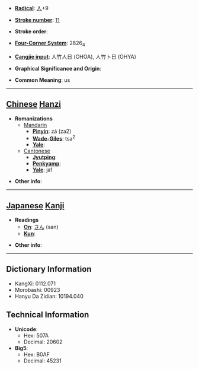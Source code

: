 * '''[[Wiktionary:Chinese radical index| Radical]]''': [[Wiktionary:Chinese radical index 人|人]]+9

* '''[[Wiktionary:Chinese total strokes index|Stroke number]]''': [[Wiktionary:Chinese total strokes index 11|11]]

* '''Stroke order''': 

* '''[[Wiktionary:Chinese four corner index|Four-Corner System]]''': 2826<sub>4</sub>

* '''[[Wiktionary:Chinese Cangjie index|Cangjie input]]''': 人竹人日 (OHOA), 人竹卜日 (OHYA)

* '''Graphical Significance and Origin''': 

* '''Common Meaning''': us

----

== [[Chinese]] [[Hanzi]] ==

* '''Romanizations'''
** [[Mandarin]]
*** '''[[Pinyin]]''': zá (za2)
*** '''[[Wade-Giles]]''': tsa<sup>2</sup>
*** '''[[Yale]]''': 
**[[Cantonese]]
***'''[[Jyutping]]''':
***'''[[Penkyamp]]''': 
***'''[[Yale]]''': ja1

* '''Other info''': 

----

== [[Japanese]] [[Kanji]] ==

* '''Readings'''
** '''[[On]]''': [[さん]] (san)
** '''[[Kun]]''': 

* '''Other info''':  

----

== Dictionary Information ==

* KangXi: 0112.071
* Morobashi: 00923
* Hanyu Da Zidian: 10194.040

== Technical Information ==

* '''Unicode''':
** Hex: 507A
** Decimal: 20602
* '''Big5''':
** Hex: B0AF
** Decimal: 45231